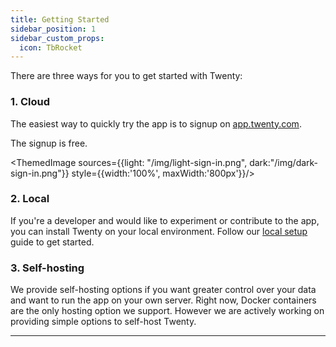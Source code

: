 ```yaml
---
title: Getting Started
sidebar_position: 1
sidebar_custom_props:
  icon: TbRocket
---
```


There are three ways for you to get started with Twenty:
### 1. Cloud

The easiest way to quickly try the app is to signup on [app.twenty.com](https://app.twenty.com).

The signup is free.

<ThemedImage sources={{light: "/img/light-sign-in.png", dark:"/img/dark-sign-in.png"}} style={{width:'100%', maxWidth:'800px'}}/>

### 2. Local
If you're a developer and would like to experiment or contribute to the app, you can install Twenty on your local environment. Follow our [local setup](/contributor/local-setup) guide to get started.  

### 3. Self-hosting
We provide self-hosting options if you want greater control over your data and want to run the app on your own server. Right now, Docker containers are the only hosting option we support. However we are actively working on providing simple options to self-host Twenty.


___


